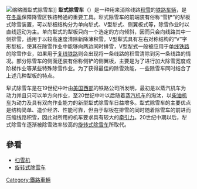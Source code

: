 {{unreferenced|time=2014-03-20T18:09:44+00:00}}
[[File:JNR_DE15_1535_20100203.jpg|缩略图]]犁式除雪车]]
'''犁式除雪车'''（{{lang-en|Wedge plow}}）是一种用来消除线路[[雪|积雪]]的[[铁路车辆|铁路车辆]]，是在[[冬季|冬季]]保障降雪区铁路畅通的重要工具。犁式除雪车的前端装有俗称“雪铲”的犁板式除雪装置，可以犁板结构分为单向犁式、V型犁式、侧翼板式等，除雪作业时以直线运动为主。单向犁式的犁板只向一个选定的方向倾斜，因而只会向线路其中一侧排雪，适用于以较高速度清除新降薄积雪。V型犁式具有左右对称结构的“V”字形犁板，使其在除雪作业中能够向两边同时排雪，V型犁式一般被应用于[[单线铁路|单线铁路]]的除雪作业，如果用于[[复线铁路|复线铁路]]则会出现将一条线路的积雪清除到另一条线路的情况。部分除雪车的侧面还装有俗称侧铲的侧翼板，主要是为了进行加大除雪宽度或阶梯作业等某些特殊除雪作业。为了获得最佳的除雪效能，一些除雪车同时结合了上述几种犁板的特点。

犁式除雪车是在19世纪中叶由[[美国西部|美国西部]]的铁路公司所发明，最初是以蒸汽机车为动力并且只可以单方向作业，至20世纪中叶以后随着[[蒸汽机车|蒸汽机车]]的淘汰，以[[柴油機車|柴油机车]]为动力及具有双向作业能力的新型犁式除雪车日益增多。犁式除雪车的主要优点是结构简单、造价经济、性能可靠，但由于犁板在排雪的同时随着除雪车的前进而压缩线路积雪，因此对所用的机车要求具有较大的[[牵引力|牵引力]]。20世纪中期以后，犁式除雪车逐渐被除雪效率较高的[[旋转式除雪车|旋转式除雪车]]所取代。

==參看==
*[[扫雪机|扫雪机]]
*[[旋转式除雪车|旋转式除雪车]]

{{Rail-stub}}

[[Category:鐵路車輛|Category:鐵路車輛]]